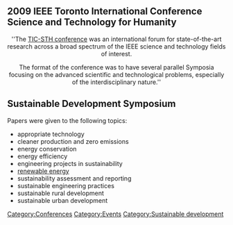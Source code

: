 {{TOCright}}

== 2009 IEEE Toronto International Conference Science and Technology for Humanity ==
<center>''The [http://toronto.ieee.ca/tic-sth2009/ TIC-STH conference] was an international forum for state-of-the-art research across a broad spectrum of the IEEE science and technology fields of interest.

The format of the conference was to have several parallel Symposia focusing on the advanced scientific and technological problems, especially of the interdisciplinary nature.''</center>

== Sustainable Development Symposium ==
Papers were given to the following topics:

* appropriate technology
* cleaner production and zero emissions
* energy conservation
* energy efficiency
* engineering projects in sustainability
* [[renewable energy]]
* sustainability assessment and reporting
* sustainable engineering practices
* sustainable rural development
* sustainable urban development  




[[Category:Conferences]]
[[Category:Events]]
[[Category:Sustainable development]]